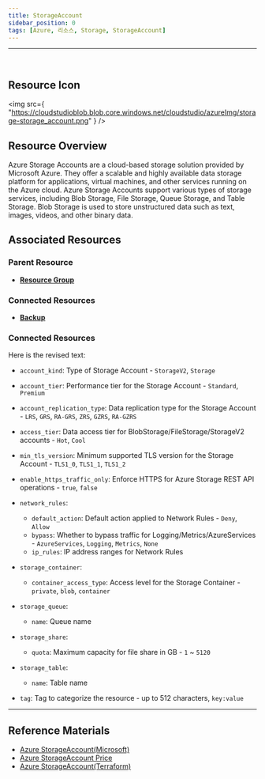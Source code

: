 ```yaml
---
title: StorageAccount
sidebar_position: 0
tags: [Azure, 리소스, Storage, StorageAccount]
---
```


<hr />
<br />

## Resource Icon

<img
    src={
        "https://cloudstudioblob.blob.core.windows.net/cloudstudio/azureImg/storage-storage_account.png"
    }
/>

## Resource Overview

Azure Storage Accounts are a cloud-based storage solution provided by Microsoft Azure. 
They offer a scalable and highly available data storage platform for applications, virtual machines, and other services running on the Azure cloud. 
Azure Storage Accounts support various types of storage services, including Blob Storage, File Storage, Queue Storage, and Table Storage. 
Blob Storage is used to store unstructured data such as text, images, videos, and other binary data.

## Associated Resources

### Parent Resource

-   [**Resource Group**](https://docs.cstudio.app/docs/resource/azure/Base/ResourceGroup)

### Connected Resources

-   [**Backup**](https://docs.cstudio.app/docs/resource/azure/RecoveryServices/Backup)

### Connected Resources

Here is the revised text:

-   `account_kind`: Type of Storage Account - `StorageV2`, `Storage`

-   `account_tier`: Performance tier for the Storage Account - `Standard`, `Premium`

-   `account_replication_type`: Data replication type for the Storage Account - `LRS`, `GRS`, `RA-GRS`, `ZRS`, `GZRS`, `RA-GZRS`

-   `access_tier`: Data access tier for BlobStorage/FileStorage/StorageV2 accounts - `Hot`, `Cool`

-   `min_tls_version`: Minimum supported TLS version for the Storage Account - `TLS1_0`, `TLS1_1`, `TLS1_2`

-   `enable_https_traffic_only`: Enforce HTTPS for Azure Storage REST API operations - `true`, `false`

-   `network_rules`:

    -   `default_action`: Default action applied to Network Rules - `Deny`, `Allow`
    -   `bypass`: Whether to bypass traffic for Logging/Metrics/AzureServices - `AzureServices`, `Logging`, `Metrics`, `None`
    -   `ip_rules`: IP address ranges for Network Rules

-   `storage_container`:

    -   `container_access_type`: Access level for the Storage Container - `private`, `blob`, `container`

-   `storage_queue`:

    -   `name`: Queue name

-   `storage_share`:

    -   `quota`: Maximum capacity for file share in GB - `1` ~ `5120`

-   `storage_table`:

    -   `name`: Table name

-   `tag`: Tag to categorize the resource - up to 512 characters, `key:value`
---

## Reference Materials

-   [Azure StorageAccount(Microsoft)](https://learn.microsoft.com/en-us/azure/storage/common/storage-account-overview)
-   [Azure StorageAccount Price](https://azure.microsoft.com/en-us/pricing/details/storage/blobs/)
-   [Azure StorageAccount(Terraform)](https://registry.terraform.io/providers/hashicorp/azurerm/latest/docs/resources/storage_account)
